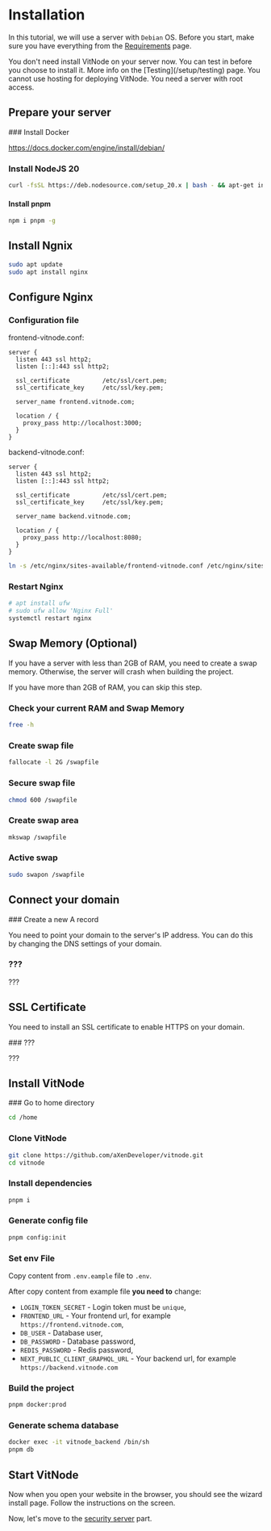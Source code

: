 
# Installation

In this tutorial, we will use a server with `Debian` OS. Before you start, make sure you have everything from the [Requirements](/requirements) page.

<Callout type="info" emoji="ℹ️">
  You don't need install VitNode on your server now. You can test in before you
  choose to install it. More info on the [Testing](/setup/testing) page.
</Callout>

<Callout type="error" emoji="❌">
  You cannot use hosting for deploying VitNode. You need a server with root
  access.
</Callout>

## Prepare your server

<Steps>
### Install Docker

https://docs.docker.com/engine/install/debian/

### Install NodeJS 20

```bash
curl -fsSL https://deb.nodesource.com/setup_20.x | bash - && apt-get install -y nodejs
```

#### Install pnpm

```bash
npm i pnpm -g
```

## Install Ngnix

```bash
sudo apt update
sudo apt install nginx
```

</Steps>

## Configure Nginx

<Steps>

### Configuration file

frontend-vitnode.conf:

```nginx
server {
  listen 443 ssl http2;
  listen [::]:443 ssl http2;

  ssl_certificate         /etc/ssl/cert.pem;
  ssl_certificate_key     /etc/ssl/key.pem;

  server_name frontend.vitnode.com;

  location / {
    proxy_pass http://localhost:3000;
  }
}
```

backend-vitnode.conf:

```nginx
server {
  listen 443 ssl http2;
  listen [::]:443 ssl http2;

  ssl_certificate         /etc/ssl/cert.pem;
  ssl_certificate_key     /etc/ssl/key.pem;

  server_name backend.vitnode.com;

  location / {
    proxy_pass http://localhost:8080;
  }
}
```

```bash
ln -s /etc/nginx/sites-available/frontend-vitnode.conf /etc/nginx/sites-enabled/ && ln -s /etc/nginx/sites-available/backend-vitnode.conf /etc/nginx/sites-enabled/
```

### Restart Nginx

```bash
# apt install ufw
# sudo ufw allow 'Nginx Full'
systemctl restart nginx
```

</Steps>

## Swap Memory (Optional)

If you have a server with less than 2GB of RAM, you need to create a swap
memory. Otherwise, the server will crash when building the project.

If you have more than 2GB of RAM, you can skip this step.

<Steps>

### Check your current RAM and Swap Memory

```bash
free -h
```

### Create swap file

```bash
fallocate -l 2G /swapfile
```

### Secure swap file

```bash
chmod 600 /swapfile
```

### Create swap area

```bash
mkswap /swapfile
```

### Active swap

```bash
sudo swapon /swapfile
```

</Steps>

## Connect your domain

<Steps>
### Create a new A record

You need to point your domain to the server's IP address. You can do this by
changing the DNS settings of your domain.

### ???

???

</Steps>

## SSL Certificate

You need to install an SSL certificate to enable HTTPS on your domain.

<Steps>
### ???

???

</Steps>

## Install VitNode

<Steps>
### Go to home directory

```bash
cd /home
```

### Clone VitNode

```bash
git clone https://github.com/aXenDeveloper/vitnode.git
cd vitnode
```

### Install dependencies

```bash
pnpm i
```

### Generate config file

```bash
pnpm config:init
```

### Set env File

Copy content from `.env.eample` file to `.env`.

After copy content from example file **you need to** change:

- `LOGIN_TOKEN_SECRET` - Login token must be `unique`,
- `FRONTEND_URL` - Your frontend url, for example `https://frontend.vitnode.com`,
- `DB_USER` - Database user,
- `DB_PASSWORD` - Database password,
- `REDIS_PASSWORD` - Redis password,
- `NEXT_PUBLIC_CLIENT_GRAPHQL_URL` - Your backend url, for example `https://backend.vitnode.com`

### Build the project

```bash
pnpm docker:prod
```

### Generate schema database

```bash
docker exec -it vitnode_backend /bin/sh
pnpm db
```

</Steps>

## Start VitNode

Now when you open your website in the browser, you should see the wizard install page. Follow the instructions on the screen.

Now, let's move to the [security server](setup/secure) part.
